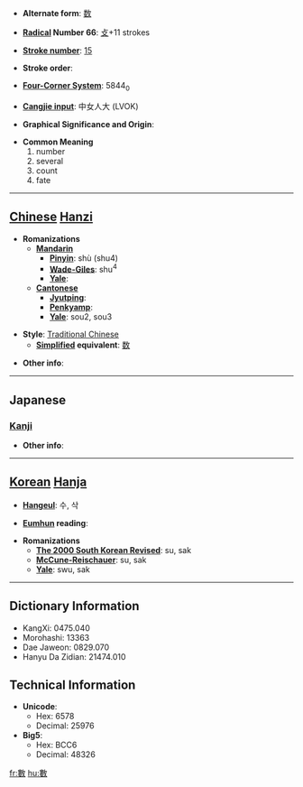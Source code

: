 * '''Alternate form''': [[数]]

* '''[[Wiktionary:Chinese radical index| Radical]] Number 66''': [[Wiktionary:Chinese radical index 攴|攴]]+11 strokes

* '''[[Wiktionary:Chinese total strokes index|Stroke number]]''': [[Wiktionary:Chinese total strokes index 15|15]]

* '''Stroke order''': 

* '''[[Wiktionary:Chinese four corner index|Four-Corner System]]''': 5844<sub>0</sub>

* '''[[Wiktionary:Chinese Cangjie index|Cangjie input]]''': 中女人大 (LVOK)

* '''Graphical Significance and Origin''': 

* '''Common Meaning'''
*#number
*# several
*# count
*# fate


----

== [[Chinese]] [[Hanzi]] ==

* '''Romanizations'''
** '''[[Mandarin]]'''
*** '''[[Pinyin]]''': shù (shu4)
*** '''[[Wade-Giles]]''': shu<sup>4</sup>
*** '''[[Yale]]''': 
** '''[[Cantonese]]'''
*** '''[[Jyutping]]''':
*** '''[[Penkyamp]]''': 
*** '''[[Yale]]''': sou2, sou3

* '''Style''': [[Traditional Chinese]] 
** '''[[Simplified Chinese|Simplified]] equivalent''': [[数]]

* '''Other info''': 

----

==Japanese==
===[[Kanji]]===
{{kanji|on readings=[[すう]] (sū), [[しゅ]] (shu)
|kun readings=[[かぞえる]] (kazoeru), [[かず]] (kazu)
}}

* '''Other info''':  

----

== [[Korean]] [[Hanja]] ==

* '''[[Hangeul]]''': 수, 삭

* '''[[Eumhun]] reading''': 

* '''Romanizations'''
** '''[[The 2000 South Korean Revised Romanization|The 2000 South Korean Revised]]''': su, sak
** '''[[McCune-Reischauer]]''': su, sak
** '''[[Yale]]''': swu, sak

----

== Dictionary Information ==

* KangXi: 0475.040
* Morohashi: 13363
* Dae Jaweon: 0829.070
* Hanyu Da Zidian: 21474.010

== Technical Information ==

* '''Unicode''':
** Hex: 6578
** Decimal: 25976
* '''Big5''':
** Hex: BCC6
** Decimal: 48326

[[fr:數]]
[[hu:數]]